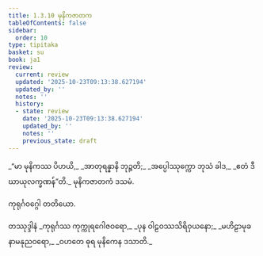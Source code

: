 ```yaml
---
title: 1.3.10 မုနိကဇာတက
tableOfContents: false
sidebar:
  order: 10
type: tipitaka
basket: su
book: ja1
review:
  current: review
  updated: '2025-10-23T09:13:38.627194'
  updated_by: ''
  notes: ''
  history:
  - state: review
    date: '2025-10-23T09:13:38.627194'
    updated_by: ''
    notes: ''
    previous_state: draft
---
```



<ReviewStatus review={frontmatter.review} showDetails={true} />

<HypothesisAnnotation frontmatter={frontmatter} />

<DynamicBreadcrumb />

<Division number="30" book="ja1" e="ch" v="22" p="8">

<Paragraph number="64" type="verses" book="ja1">
_“မာ မုနိကဿ ပိဟယိ,_  
_အာတုရန္နာနိ ဘုဉ္ဇတိ;_  
_အပ္ပေါဿုက္ကော ဘုသံ ခါဒ,_  
_ဧတံ ဒီဃာယုလက္ခဏန်”တိ._  


</Paragraph>
</Division>

<Paragraph number="65" type="center" book="ja1">
မုနိကဇာတကံ ဒသမံ.

  
ကုရုင်္ဂဝဂ္ဂေါ တတိယော.



</Paragraph>

<Paragraph number="66" type="center" book="ja1">
တဿုဒ္ဒါနံ


</Paragraph>

<Paragraph number="67" type="verses" book="ja1">
_ကုရုင်္ဂဿ ကုက္ကုရဂေါဇဝရော,_  
_ပုန ဝါဠဝဿသိရိဝှယနော;_  
_မဟိဠာမုခနာမနုညဝရော,_  
_ဝဟတေ ဓုရ မုနိကေန ဒသာတိ._
</Paragraph>